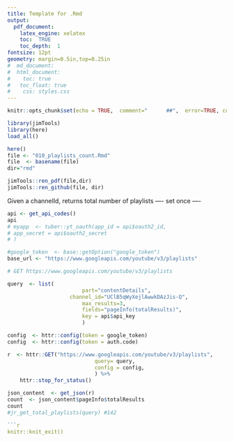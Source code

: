 ```yaml
---
title: Template for .Rmd
output: 
  pdf_document:
    latex_engine: xelatex
    toc:  TRUE
    toc_depth:  1
fontsize: 12pt
geometry: margin=0.5in,top=0.25in
#  md_document:
#  html_document:
#    toc: true
#  	toc_float: true
#    css: styles.css
---
```


```r
knitr::opts_chunk$set(echo = TRUE,  comment="      ##",  error=TRUE, collapse=TRUE)
```

```r
library(jimTools)
library(here)
load_all()
```

```r
here()
file <- "010_playlists_count.Rmd"
file  <- basename(file)
dir="rmd"

jimTools::ren_pdf(file,dir)
jimTools::ren_github(file, dir)
```
Given a channelId, returns total number of playlists
---- set once ----
```r
api <- get_api_codes()
api
# myapp  <- tuber::yt_oauth(app_id = api$oauth2_id,
# app_secret = api$oauth2_secret
# )

#google_token  <- base::getOption("google_token")
base_url <- "https://www.googleapis.com/youtube/v3/playlists"
```

```r
# GET https://www.googleapis.com/youtube/v3/playlists 

query  <- list(
						part="contentDetails",
    				channel_id="UClB5qWyXejlAwwkDAzJis-Q",
						max_results=3,
						fields="pageInfo(totalResults)",
						key = api$api_key
						)

config  <- httr::config(token = google_token)
config  <- httr::config(token = auth.code) 

r  <- httr::GET("https://www.googleapis.com/youtube/v3/playlists",
 							query= query,
 							config = config,
							) %>% 
	httr::stop_for_status()

json_content  <- get_json(r)
count  <- json_content$pageInfo$totalResults
count
#jr_get_total_playlists(query) #142
```
```r


```r
knitr::knit_exit()
```
